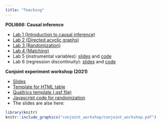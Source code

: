 ```yaml
---
title: "Teaching"
---
```


**POLI666: Causal inference**

+ <a href="666 materials/lab1.pdf">Lab 1 (Introduction to causal inference)</a>
+ <a href="666 materials/lab2.pdf">Lab 2 (Directed acyclic graphs)</a>
+ <a href="666 materials/lab3.pdf">Lab 3 (Randomization)</a>
+ <a href="666 materials/lab4.pdf">Lab 4 (Matching)</a>
+ Lab 5 (instrumental variables): <a href="666 materials/lab5_slides.pdf">slides</a> and <a href="666 materials/lab5.pdf">code</a>
+ Lab 6 (regression discontinuity): <a href="666 materials/lab6_slides.pdf">slides</a> and <a href="666 materials/lab6_code.pdf">code</a>

**Conjoint experiment workshop (2021)**

+ <a href="conjoint_workshop/conjoint_workshop.pdf">Slides</a>
+ <a href="conjoint_workshop/html_table.html">Template for HTML table</a>
+ <a href="conjoint_workshop/CSDC_conjoint_workshop.qsf">Qualtrics template (.qsf file)</a>
+ <a href="conjoint_workshop/js_randomize.pdf">Javascript code for randomization</a>
+ The slides are alse here:

```r
library(knitr)
knitr::include_graphics("conjoint_workshop/conjoint_workshop.pdf")
```